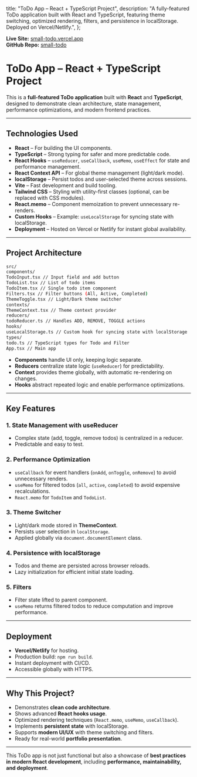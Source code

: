   title: "ToDo App – React + TypeScript Project",
  description: "A fully-featured ToDo application built with React and TypeScript, featuring theme switching, optimized rendering, filters, and persistence in localStorage. Deployed on Vercel/Netlify.",
};

<Cover
  src="/projects/small-todo.png"
  alt="Small Todo Website Screenshot"
  caption=""
/>
**Live Site:** [small-todo.vercel.app](https://small-todo.vercel.app)  
**GitHub Repo:** [small-todo](https://github.com/alexvlasov182/small-todo)

# ToDo App – React + TypeScript Project

This is a **full-featured ToDo application** built with **React** and **TypeScript**, designed to demonstrate clean architecture, state management, performance optimizations, and modern frontend practices.

---

## **Technologies Used**

- **React** – For building the UI components.
- **TypeScript** – Strong typing for safer and more predictable code.
- **React Hooks** – `useReducer`, `useCallback`, `useMemo`, `useEffect` for state and performance management.
- **React Context API** – For global theme management (light/dark mode).
- **localStorage** – Persist todos and user-selected theme across sessions.
- **Vite** – Fast development and build tooling.
- **Tailwind CSS** – Styling with utility-first classes (optional, can be replaced with CSS modules).
- **React.memo** – Component memoization to prevent unnecessary re-renders.
- **Custom Hooks** – Example: `useLocalStorage` for syncing state with localStorage.
- **Deployment** – Hosted on Vercel or Netlify for instant global availability.

---

## **Project Architecture**

```bash
src/
components/
TodoInput.tsx // Input field and add button
TodoList.tsx // List of todo items
TodoItem.tsx // Single todo item component
Filters.tsx // Filter buttons (All, Active, Completed)
ThemeToggle.tsx // Light/Dark theme switcher
contexts/
ThemeContext.tsx // Theme context provider
reducers/
todoReducer.ts // Handles ADD, REMOVE, TOGGLE actions
hooks/
useLocalStorage.ts // Custom hook for syncing state with localStorage
types/
todo.ts // TypeScript types for Todo and Filter
App.tsx // Main app 
```


- **Components** handle UI only, keeping logic separate.
- **Reducers** centralize state logic (`useReducer`) for predictability.
- **Context** provides theme globally, with automatic re-rendering on changes.
- **Hooks** abstract repeated logic and enable performance optimizations.

---

## **Key Features**

### 1. **State Management with useReducer**
- Complex state (add, toggle, remove todos) is centralized in a reducer.
- Predictable and easy to test.

### 2. **Performance Optimization**
- `useCallback` for event handlers (`onAdd`, `onToggle`, `onRemove`) to avoid unnecessary renders.
- `useMemo` for filtered todos (`all`, `active`, `completed`) to avoid expensive recalculations.
- `React.memo` for `TodoItem` and `TodoList`.

### 3. **Theme Switcher**
- Light/dark mode stored in **ThemeContext**.
- Persists user selection in `localStorage`.
- Applied globally via `document.documentElement` class.

### 4. **Persistence with localStorage**
- Todos and theme are persisted across browser reloads.
- Lazy initialization for efficient initial state loading.

### 5. **Filters**
- Filter state lifted to parent component.
- `useMemo` returns filtered todos to reduce computation and improve performance.

---

## **Deployment**

- **Vercel/Netlify** for hosting.
- Production build: `npm run build`.
- Instant deployment with CI/CD.
- Accessible globally with HTTPS.

---

## **Why This Project?**

- Demonstrates **clean code architecture**.
- Shows advanced **React hooks usage**.
- Optimized rendering techniques (`React.memo`, `useMemo`, `useCallback`).
- Implements **persistent state** with localStorage.
- Supports **modern UI/UX** with theme switching and filters.
- Ready for real-world **portfolio presentation**.

---

This ToDo app is not just functional but also a showcase of **best practices in modern React development**, including **performance, maintainability, and deployment**.
